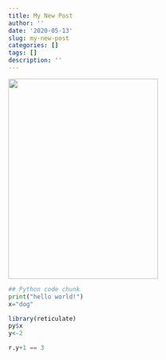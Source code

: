 ```yaml
---
title: My New Post
author: ''
date: '2020-05-13'
slug: my-new-post
categories: []
tags: []
description: ''
---
```


![](/blog/2020-05-13-my-new-post_files/IMG_1265.jpg){width=300px height=400px}

```python
## Python code chunk
print("hello world!")
x="dog"
```

```R
library(reticulate)
py$x
y<-2
```

```python
r.y+1 == 3

```

